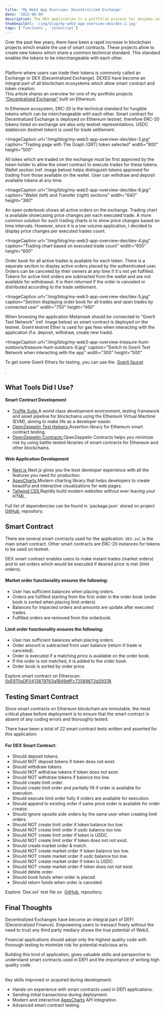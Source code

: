 ```yaml
---
title: 'My Web3 App Overview: Decentralized Exchange'
date: '2022-09-09'
description: The DEX application is a portfolio project for dovydas.io. It's built with Solidity and deployed on Ethereum Test Network Goerli.
thumbnailUrl: '/img/blog/my-web3-app-overview-dex/dex-2.jpg'
tags: ['functions', 'javascript']
---
```


Over the past few years, there have been a rapid increase in blockchain projects which enable the use of smart contracts.
These projects allow to create new tokens which share a common technical standard.
This standard enables the tokens to be interchangeable with each other.

<br />
Platform where users can trade their tokens is commonly called an Exchange or DEX
(Decentralized Exchange). DEXES have become an integral part of all blockchain ecosystems
which allow smart contract and token creation.

<br />
This article shares an overview for one of my portfolio projects
<a href="https://dex.dovydas.io" target="_blank">“Decentralized Exchange”</a> built on Ethereum.

In Ethereum ecosystem, ERC-20 is the technical standard for fungible tokens which can be interchangeable with each other.
Smart contract for Decentralized Exchange is deployed on Ethereum testnet, therefore
ERC-20 tokens listed on exchange are also only testnet representations. USDC stablecoin
(testnet token) is used for trade settlement.

<ImageCaption
  url="/img/blog/my-web3-app-overview-dex/dex-3.jpg"
  caption="Trading page with The Graph (GRT) token selected"
  width="800"
  height="500"
></ImageCaption>

All tokes which are traded on the exchange must be first approved by the token holder to allow the smart contract to execute trades for these tokens.
Wallet section (ref. image below) helps distinguish tokens approved for trading from those available on the wallet.
User can withdraw and deposit available tokens at any time.

<ImageCaption
  url="/img/blog/my-web3-app-overview-dex/dex-6.jpg"
  caption="Wallet (left) and Transfer (right) sections"
  width="640"
  height="360"
></ImageCaption>

An open orderbook shows all active orders on the exchange.
Trading chart is available showcasing price changes per each executed trade.
A more common solution for such trading charts is to show price changes based on time intervals.
However, since it is a low volume application, I decided to display price changes per executed trades count.

<ImageCaption
  url="/img/blog/my-web3-app-overview-dex/dex-4.jpg"
  caption="Trading chart based on executed trade count"
  width="650"
  height="600"
></ImageCaption>

Order book for all active trades is available for each token.
There is a separate section to display active orders placed by the authenticated user.
Orders can be canceled by their owners at any time if it's not yet fulfilled.
Tokens for active limit orders are subtracted from the wallet and are not available for withdrawal.
It is then returned if the order is canceled or distributed according to the trade settlement.

<ImageCaption
  url="/img/blog/my-web3-app-overview-dex/dex-5.jpg"
  caption="Section displaying order book for all trades and open trades by connected user"
  width="750"
  height="460"
></ImageCaption>

When browsing the application Metamask should be connected to "Goerli Test Network" (ref. image below) as smart contract is deployed on the testnet.
Goerli testnet Ether is used for gas fees when interacting with the application (f.e. deposit, withdraw, create new trade).

<ImageCaption
  url="/img/blog/my-web3-app-overview-treasure-hunt-outdoors/treasure-hunt-outdoors-6.jpg"
  caption="Switch to Goerli Test Network when interacting with the app"
  width="300"
  height="500"
></ImageCaption>

<InformationalText>
  To get some Goerli Ethers for testing, you can use the&nbsp;
  <a href="https://goerli-faucet.pk910.de" target="_blank">
    Goerli faucet
  </a>
  <p>.</p>
</InformationalText>

## What Tools Did I Use?

#### Smart Contract Development

- <a href="https://trufflesuite.com" target="_blank">
    Truffle Suite
  </a>
  A world class development environment, testing framework and asset pipeline for
  blockchains using the Ethereum Virtual Machine (EVM), aiming to make life as a
  developer easier.

- <a href="https://docs.openzeppelin.com/test-helpers" target="_blank">
    OpenZeppelin Test Helpers
  </a>
  Assertion library for Ethereum smart contract testing.

- <a href="https://www.openzeppelin.com/contracts" target="_blank">
    OpenZeppelin Contracts
  </a>
  OpenZeppelin Contracts helps you minimize risk by using battle-tested libraries
  of smart contracts for Ethereum and other blockchains.

#### Web Application Development

- <a href="https://nextjs.org/" target="_blank">
    Next.js
  </a>
  Next.js gives you the best developer experience with all the features you need
  for production.

- <a href="https://apexcharts.com/" target="_blank">
    ApexCharts
  </a>
  Modern charting library that helps developers to create beautiful and interactive
  visualizations for web pages.

- <a href="https://tailwindcss.com" target="_blank">
    Tailwind CSS
  </a>
  Rapidly build modern websites without ever leaving your HTML.

<InformationalText>
  Full list of dependencies can be found in `package.json` stored on project
  &nbsp;
  <a href="https://github.com/dovydinho/dex" target="_blank">
    GitHub
  </a>
  &nbsp;repository.
</InformationalText>

## Smart Contract

There are several smart contracts used for the application.
`DEX.sol` is the main smart contract. Other smart contracts are ERC-20 instances for tokens to be used on testnet.

DEX smart contract enables users to make instant trades (market orders) and to set orders which would be executed if desired price is met (limit orders).

#### Market order functionality ensures the following:

- User has sufficient balances when placing orders.
- Orders are fulfilled starting from the first order in the order book (order book is sorted when placing limit orders)
- Balances for impacted orders and amounts are update after executed trades.
- Fulfilled orders are removed from the orderbook.

#### Limit order functionality ensures the following:

- User has sufficient balances when placing orders.
- Order amount is subtracted from user balance (return if trade is canceled).
- Order is executed if a matching price is available on the order book.
- If the order is not matched, it is added to the order book.
- Order book is sorted by order price.

<InformationalText>
  Explore smart contract on Etherscan:&nbsp;
  <a
    href="https://goerli.etherscan.io/address/0xE970aDF0413879763a1B49dfFc72589672d2937A"
    target="_blank"
  >
    0xE970aDF0413879763a1B49dfFc72589672d2937A
  </a>
</InformationalText>

## Testing Smart Contract

Since smart contracts on Ethereum blockchain are immutable, the most critical phase before deployment is to ensure that the smart contract is absent of any coding errors and thoroughly tested.

There have been a total of 22 smart contract tests written and asserted for this application:

#### For DEX Smart Contract:

- Should deposit tokens.
- Should NOT deposit tokens if token does not exist.
- Should withdraw tokens.
- Should NOT withdraw tokens if token does not exist.
- Should NOT withdraw tokens if balance too low.
- Should create limit order.
- Should create limit order and partially fill if order is available for execution.
- Should execute limit order fully if orders are available for execution.
- Should append to existing order if same price order is available for order creator.
- Should ignore oposite side orders by the same user when creating limit orders.
- Should NOT create limit order if token balance too low.
- Should NOT create limit order if usdc balance too low.
- Should NOT create limit order if token is USDC.
- Should NOT create limit order if token does not not exist.
- Should create market order & match.
- Should NOT create market order if token balance too low.
- Should NOT create market order if usdc balance too low.
- Should NOT create market order if token is USDC.
- Should NOT create market order if token does not not exist.
- Should delete order.
- Should book funds when order is placed.
- Should return funds when order is canceled.

<InformationalText>
  Explore `Dex.sol` test file on&nbsp;
  <a href="https://github.com/dovydinho/dex/blob/main/test/dex.js" target="_blank">
    GitHub
  </a>
  &nbsp;repository.
</InformationalText>

## Final Thoughts

Decentralized Exchanges have become an integral part of DEFI (Decentralized Finance).
Empowering users to transact freely without the need to trust any third party mediary shows the true potential of Web3.

Financial applications should adopt only the highest quality code with thorough testing to minimize risk for potential malicious acts.

Building this kind of application, gives valuable skills and perspective to understand smart contracts used in DEFI and the importance of writing high quality code.

<br />
Key skills improved or acquired during development:

- Hands-on experience with smart contracts used in DEFI applications.
- Sending initial transactions during deployment.
- Modern and interactive <a href="https://apexcharts.com/" target="_blank">ApexCharts</a> API integration.
- Advanced smart contract testing.
